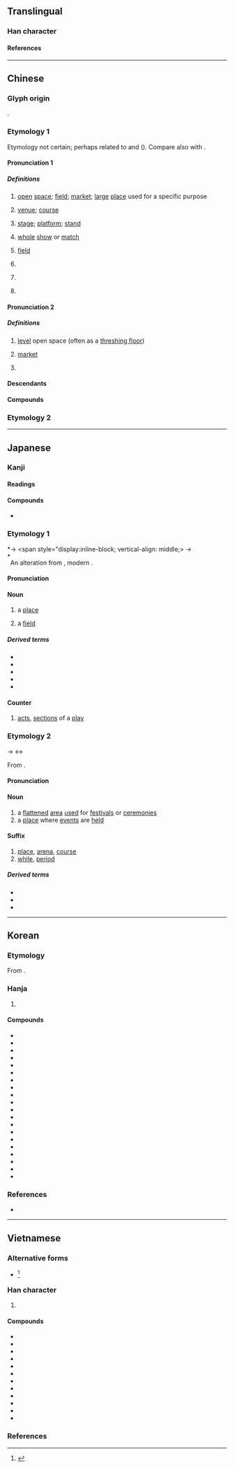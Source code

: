 {{also|场}}
{{character info}}
==Translingual==
{{stroke order|strokes=12}}

===Han character===
{{Han char|rn=32|rad=土|as=09|sn=12|four=46127|canj=GAMH|ids=⿰土昜}}

====References====
{{Han ref|kx=0234.080|dkj=05278|dj=0472.020|hdz=10462.090|uh=5834}}

----

==Chinese==

===Glyph origin===
{{Han etym}}
{{Han compound|土|昜|c1=s|c2=p|t1=earth|ls=psc}}.

===Etymology 1===
{{zh-forms|s=场|alt=㘯,塲}}
Etymology not certain; perhaps related to {{cog|bo|ར་བ||enclosure; fence; wall; yard}} and {{och-l|宁|space between the door and the entrance screen}} ({{zh-ref|Schuessler, 2007}}). Compare also with {{cog|my|တလင်း||open field, threshing floor}}.

====Pronunciation 1====
{{zh-pron
|m=場
|ma=Zh-chǎng.ogg
|m-s=
|dg=чон2
|c=coeng4
|c-t=ciang3
|g=cong3
|h=pfs=chhòng;gd=cong2
|j=con2
|mb=diǒ̤ng
|md=diòng
|mn=xm,qz,tp,kh,lk,sx,yl,km,mg,hc,tc:tiûⁿ/zz,tn:tiôⁿ/xm,qz:tiông/zz:tiâng/zz,tw:chhiâng
|mn_note=tiûⁿ/tiôⁿ - vernacular; tiông/tiâng/chhiâng - literary
|mn-t=dion5/diên5/ciang5
|mn-t_note=dion5/diên5 - vernacular (diên5 - Chaozhou); ciang5 - literary
|w=3zan
|x=zhan2
|mc=y
|oc=y
|cat=n,cls
}}

=====Definitions=====
{{zh-hanzi}}

# [[open]] [[space]]; [[field]]; [[market]]; [[large]] [[place]] used for a specific purpose
#: {{zh-x|農貿.市場|farmer's market}}
#: {{zh-x|運動場|sportsground}}
#: {{zh-x|戰場|battlefield}}
# [[venue]]; [[course]]
#: {{zh-x|在場|to be on the scene}}
# [[stage]]; [[platform]]; [[stand]]
#: {{zh-x|登場|to enter the stage or scene}}
# [[whole]] [[show]] or [[match]]
#: {{zh-x|開場|(of a performance) to begin}}
#: {{zh-x|上半場|first half (of a match)}}
# {{lb|zh|physics}} [[field]] {{gloss|region affected by a particular force}}
#: {{zh-x|磁場|magnetic field}}
# {{zh-classifier|[[scene]]s (of a play)}}
#: {{zh-x|第 二 幕 第 一 場|Act 2, Scene 1}}
# {{zh-classifier|[[sporting]] or [[recreational]] [[activities]]|cat=y}}
#: {{zh-x|一 場 音樂會|a concert}}
#: {{zh-x|打 一 場 輸 一 場|play a '''round''' and lose a '''round'''|C}}
# {{zh-classifier|[[exam]]s}}

====Pronunciation 2====
{{zh-pron
|m=cháng,chǎng,1nb=standard in Mainland,1nc=variant in Taiwan,2nb=standard in Taiwan,2nc=variant in Mainland
|c=coeng4
|c-t=ciang3
|g=cong2
|h=pfs=chhòng
|j=con1
|md=diòng
|mn=xm,qz,tp,kh,lk,sx,yl,km,mg,hc,tc:tiûⁿ/zz,tn:tiôⁿ/xm,qz:tiông/zz:tiâng
|mn_note=tiûⁿ/tiôⁿ - vernacular; tiông/tiâng - literary
|mn-t=dion5/diên5/ciang5
|mn-t_note=dion5/diên5 - vernacular (diên5 - Chaozhou); ciang5 - literary
|w=3zan
|x=
|mc=y
|oc=y
|cat=n,cls
}}

=====Definitions=====
{{zh-hanzi}}

# [[level]] open space (often as a [[threshing floor]])
# {{lb|zh|dialectal|colloquial}} [[market]]
# {{zh-classifier|[[event]]s and [[happening]]s|t=[[spell]]; [[bout]]}}
#: {{zh-x|下 了 一 場{cháng} 大雨|a deluge rained}}
#: {{zh-x|痛哭 一 場{cháng}|a moment of bitter tears}}
#: {{zh-x|一 場{cháng} 戰爭|a war}}

====Descendants====
{{CJKV||じょう|장|trường}}

====Compounds====
{{zh-der|hide_pron=1|力場|立場|機場|一場春夢|一場空|三場|上場|上場白|上場門兒|下場|下場白|下場門|下場頭|中場|中華商場|串場|亭場|亮場子|人肉市場|佛場|作場|候場|做出場|做排場|做道場|停車場|充場面|充排場|入場|入場券|內道場|公共場所|公共浴場|公開場合|公開市場|共同市場|冷場|出場|刑場|到場|劇場|劫法場|勞改場|包場|化人場|十里洋場|南門市場|占場兒|參場|合作農場|吊場|名利場|名場|商場|單一市場|國家闈場|國際機場|圍場|圓場|圓形劇場|在場|坪場|垃圾場|場內|場合|場圃|場地|場外交易|場子|場屋|場師|場戶|場所|場景|場期|場次|場租|場記|場院|場面|場面闊綽|墳場|壇場|壟斷市場|外匯市場|外場|外場人|多頭市場|夜場|夜市場|大哭一場|大場面|大排場|大陸市場|太空劇場|好收場|娛樂場所|官場|官場如戲|定場白|定場詩|實驗劇場|封鎖現場|小劇場|小場面|就業市場|屠場|屠宰場|工場|工場動員|市場|市場區隔|市場深化|市場調查|幫個場子|店頭市場|廣場|弔場|怯場|情場|戰場|戲場|打圓場|打場|打稻場|打靶場|打麥場|批發市場|把場|拆放市場|拉場|拉場子|捐軀疆場|捧場|排場|採石場|掩埋場|揚場|撐場面|撿場|擅場|操場|攘場|攤場|收場|教場|散場|文場|文武場|日場|早場|春夢一場|晒穀場|晒衣場|晚場|暗場|書場|會場|林場|果菜市場|校場|棒球場|檢場|檢閱場|歌舞場|武場|民用機場|水陸道場|沒散場|沙場|法場|法場換子|泡麵市場|洋場|洲場|派上用場|浴場|海水浴場|海洋牧場|清場|溜冰場|漁場|火場|煙月場|片場|牛肉場|牧場|犯罪現場|獨擅勝場|獵場|現場|現場節目|現貨市場|球場|用場|田徑場|當場|當場出彩|當場出醜|當場獻醜|當場隻手|疆場|登場|登場口|登陸場|盡場兒|監場|矮人看場|矮人觀場|矮子觀場|砂石場|磁場|礦場|禾場|秀場|秋場|科場|稻場|競技場|笑場|第一現場|節目現場|籃球場|粉墨登場|紅包場|紅場|紅色廣場|終場|網路商場|繃場面|繞場|羅馬廣場|美滿收場|考場|聲色場所|股票市場|臨場|臨場感|自由市場|自選市場|臭排場|舉場|舞場|草場|菜場|菜市場|落場|虛驚一場|行刑場|袍笏登場|言論廣場|試場|調度場|調車場|證券市場|議場|貨幣市場|買賣場|資本市場|賣務場|賣場|賭博場|賭場|走過場|超級市場|趕場|趕場子|足球場|跑圓場|跑狗場|跑馬場|跳蚤市場|踏場|躉售市場|車場|軍用機場|較場|農場|退場|逢場作戲|逢場作樂|進場|遊戲場|遊樂場|運動場|過場|道場|遮場面|選佛場|選場|野場子|金融市場|釣蝦場|開場|開場抽頭|開場白|闈場|闖場子|零售市場|電場|電磁場|露天劇場|靶場|鞠場|頭場|風化場所|風月場|風月場所|飛機場|飲場|養殖場|馬場|體育場|高球場|鬧場|鹽場|鹿場|原種場|鑼場|斯家場|劉家場|府場|戴家場|龔場|陶場|鄭場|胡場|彭場|陳場|馬鹿場|茅坪場}}

===Etymology 2===
{{zh-see|塲|v}}

{{zh-cat|Beginning}}

----

==Japanese==

===Kanji===
{{ja-kanji|grade=2|rs=土09}}

====Readings====
{{ja-readings
|goon=じょう<ぢやう
|kanon=ちょう<ちやう
|kun=ば-
}}

====Compounds====
* {{ja-r|弓場|ゆば}}

===Etymology 1===
{{ja-kanjitab|yomi=k|ば}}
{{IPAchar|/nipa/}} → <span style="display:inline-block; vertical-align: middle;><span style="float:left;">*{{IPAchar|/niba/}}</span><span style="float:left;clear:both;">*{{IPAchar|/ⁿba/}}</span></span> → {{IPAchar|/ba/}}

An alteration from {{inh|ja|ojp|sort=は'|庭|tr=nipa}}, modern {{m|ja|庭|tr=niwa||[[garden]], [[yard]]}}.

====Pronunciation====
{{ja-pron|ば|acc=1}}

====Noun====
{{ja-noun|ば}}

# a [[place]]
# {{lb|ja|sort=は'|physics}} a [[field]]

=====Derived terms=====
{{der-top3}}
* {{ja-r|場%合|ば%あい}}
* {{ja-r|場%所|ば%しょ}}
* {{ja-r|市%場|いち%ば}}
* {{ja-r|修%羅%場|しゅ%ら%ば}}
* {{ja-r|本%場|ほん%ば}}
{{der-bottom}}

====Counter====
{{ja-pos|ば|counter}}

# [[act]]s, [[section]]s of a [[play]]

===Etymology 2===
{{ja-kanjitab|yomi=goon|じょう}}
{{IPAchar|/diou/}} → {{IPAchar|/d͡ʑoː/}} ↔ {{IPAchar|/ʑoː/}}

From {{bor|ja|ltc|-|sort=しょう'}} {{ltc-l|場}}.

====Pronunciation====
{{ja-pron|じょう|acc=1}}

====Noun====
{{ja-noun|じょう|hhira=ぢやう}}

# a [[flattened]] [[area]] [[use]]d for [[festival]]s or [[ceremony|ceremonies]]
# a [[place]] where [[event]]s are [[hold#Verb|held]]

====Suffix====
{{ja-pos|じょう|suffix|hhira=ぢやう}}

# [[place]], [[arena]], [[course]]
# [[while]], [[period]]

=====Derived terms=====
* {{ja-r|工%場|こう%じょう}}
* {{ja-r|登%場|とう%じょう}}
* {{ja-r|道%場|どう%じょう}}

----

==Korean==

===Etymology===
From {{der|ko|ltc|-}} {{ltc-l|場|id=1}}. {{hanja-hunmong|댜ᇰ|tyang|地理#상07A|alt=塲}}

===Hanja===
{{ko-hanja-search}}
{{ko-hanja|마당|장}}

# {{hanja form of|장|[[yard]]; [[place]]}}

====Compounds====
{{der-top4|Compounds}}
* {{ko-l|개장|開場}}
* {{ko-l|목장|牧場}}
* {{ko-l|장경|場景}}
* {{ko-l|농장|農場}}
* {{ko-l|장소|場所}}
* {{ko-l|장외|場外}}
* {{ko-l|장면|場面}}
* {{ko-l|시장|市場}}
* {{ko-l|입장|立場}}
* {{ko-l|등장|登場}}
* {{ko-l|공장|工場}}
* {{ko-l|현장|現場}}
* {{ko-l|당장|當場}}
* {{ko-l|직장|職場}}
* {{ko-l|퇴장|退場}}
* {{ko-l|매장|賣場}}
* {{ko-l|입장|入場}}
* {{ko-l|극장|劇場}}
* {{ko-l|경기장|競技場}}
* {{ko-l|주차장|駐車場}}
{{der-bottom}}

===References===
* {{R:hanjadoc|1887}}

----

==Vietnamese==

===Alternative forms===
* {{vi-l|塲|trường}}<ref name=bonet>{{vi-ref|Bonet (1899).}}</ref>

===Han character===
{{vi-readings|rs=土09
|hanviet=trường-tdcndg;tdcntd;gdhn;bonet, tràng-gdhn
|phienthiet=仲良 trọng lương
|nom=trường-tdcndg;tdcntd;bonet, tràng-tdcntd
}}

# {{han tu form of|trường|[[place]]; [[domain]]; [[area]]; [[school]]}}

====Compounds====
{{der-top3|Compounds}}
* {{vi-l|場學|trường học}}
* {{vi-l|場合|trường hợp}}
* {{vi-l|戰場|chiến trường}}
* {{vi-l|道場|đạo trường}}
* {{vi-l|開場|khai_trường}}
* {{vi-l|立場|lập trường}}
* {{vi-l|農場|nông trường}}
* {{vi-l|廣場|quảng trường}}
* {{vi-l|市場|thị trường}}
* {{vi-l|場高等|trường cao đẳng}}
* {{vi-l|場大學|trường đại học}}
* {{vi-l|場美術|trường mĩ thuật}}
{{der-bottom}}

===References===
<references/>